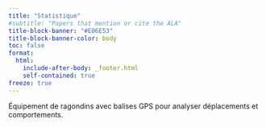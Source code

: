 ```yaml
---
title: "Statistique"
#subtitle: "Papers that mention or cite the ALA"
title-block-banner: "#E06E53"
title-block-banner-color: body
toc: false
format: 
  html: 
    include-after-body: _footer.html
    self-contained: true
freeze: true
---
```


Équipement de ragondins avec balises GPS pour analyser déplacements et comportements.
